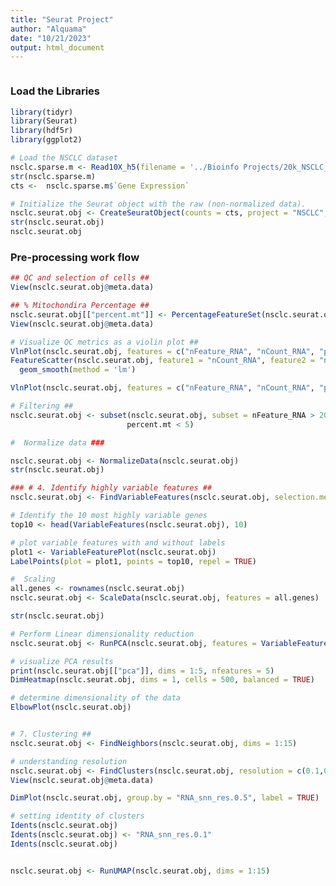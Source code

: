 ---
title: "Seurat Project"
author: "Alquama"
date: "10/21/2023"
output: html_document
---

```{r setup, include=FALSE}

```

### Load the Libraries ###
```{r}
library(tidyr)
library(Seurat)
library(hdf5r)
library(ggplot2)
```

```{r}
# Load the NSCLC dataset
nsclc.sparse.m <- Read10X_h5(filename = '../Bioinfo Projects/20k_NSCLC_DTC_3p_nextgem_Multiplex_count_raw_feature_bc_matrix.h5')
str(nsclc.sparse.m)
cts <-  nsclc.sparse.m$`Gene Expression`
```

```{r}
# Initialize the Seurat object with the raw (non-normalized data).
nsclc.seurat.obj <- CreateSeuratObject(counts = cts, project = "NSCLC", min.cells = 3, min.features = 200)
str(nsclc.seurat.obj)
nsclc.seurat.obj
```

### Pre-processing work flow ##
```{r}
## QC and selection of cells ##
View(nsclc.seurat.obj@meta.data)

## % Mitochondira Percentage ##
nsclc.seurat.obj[["percent.mt"]] <- PercentageFeatureSet(nsclc.seurat.obj, pattern = "^MT-")
View(nsclc.seurat.obj@meta.data)

# Visualize QC metrics as a violin plot ##
VlnPlot(nsclc.seurat.obj, features = c("nFeature_RNA", "nCount_RNA", "percent.mt"), ncol = 3)
FeatureScatter(nsclc.seurat.obj, feature1 = "nCount_RNA", feature2 = "nFeature_RNA") +
  geom_smooth(method = 'lm')

VlnPlot(nsclc.seurat.obj, features = c("nFeature_RNA", "nCount_RNA", "percent.mt"), ncol = 3)

# Filtering ##
nsclc.seurat.obj <- subset(nsclc.seurat.obj, subset = nFeature_RNA > 200 & nFeature_RNA < 2500 & 
                          percent.mt < 5)

#  Normalize data ###

nsclc.seurat.obj <- NormalizeData(nsclc.seurat.obj)
str(nsclc.seurat.obj)

### # 4. Identify highly variable features ##
nsclc.seurat.obj <- FindVariableFeatures(nsclc.seurat.obj, selection.method = "vst", nfeatures = 2000)

# Identify the 10 most highly variable genes
top10 <- head(VariableFeatures(nsclc.seurat.obj), 10)

# plot variable features with and without labels
plot1 <- VariableFeaturePlot(nsclc.seurat.obj)
LabelPoints(plot = plot1, points = top10, repel = TRUE)

#  Scaling 
all.genes <- rownames(nsclc.seurat.obj)
nsclc.seurat.obj <- ScaleData(nsclc.seurat.obj, features = all.genes)

str(nsclc.seurat.obj)

# Perform Linear dimensionality reduction 
nsclc.seurat.obj <- RunPCA(nsclc.seurat.obj, features = VariableFeatures(object = nsclc.seurat.obj))

# visualize PCA results
print(nsclc.seurat.obj[["pca"]], dims = 1:5, nfeatures = 5)
DimHeatmap(nsclc.seurat.obj, dims = 1, cells = 500, balanced = TRUE)

# determine dimensionality of the data
ElbowPlot(nsclc.seurat.obj)


# 7. Clustering ##
nsclc.seurat.obj <- FindNeighbors(nsclc.seurat.obj, dims = 1:15)

# understanding resolution
nsclc.seurat.obj <- FindClusters(nsclc.seurat.obj, resolution = c(0.1,0.3, 0.5, 0.7, 1))
View(nsclc.seurat.obj@meta.data)

DimPlot(nsclc.seurat.obj, group.by = "RNA_snn_res.0.5", label = TRUE)

# setting identity of clusters
Idents(nsclc.seurat.obj)
Idents(nsclc.seurat.obj) <- "RNA_snn_res.0.1"
Idents(nsclc.seurat.obj)


nsclc.seurat.obj <- RunUMAP(nsclc.seurat.obj, dims = 1:15)
```


